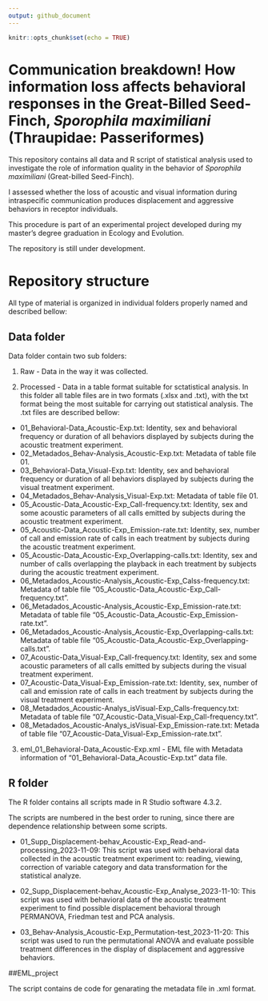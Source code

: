 ```yaml
---
output: github_document
---
```


```r
knitr::opts_chunk$set(echo = TRUE)
```

# Communication breakdown! How information loss affects behavioral responses in the Great-Billed Seed-Finch, *Sporophila maximiliani* (Thraupidae: Passeriformes) 

This repository contains all data and R script of statistical analysis used to investigate the role of information quality in the behavior of *Sporophila maximiliani* (Great-billed Seed-Finch). 

I assessed whether the loss of acoustic and visual information during intraspecific communication produces displacement and aggressive behaviors in receptor individuals. 

This procedure is part of an experimental project developed during my master’s degree graduation in Ecology and Evolution. 

The repository is still under development.

# Repository structure

All type of material is organized in individual folders properly named and described bellow:

## Data folder

Data folder contain two sub folders:

1. Raw - Data in the way it was collected.

2. Processed - Data in a table format suitable  for sctatistical analysis. In this folder all table files are in two formats (.xlsx and .txt), with the txt format being the most suitable for carrying out statistical analysis. The .txt files are described bellow:

* 01_Behavioral-Data_Acoustic-Exp.txt: Identity, sex and behavioral frequency or duration of all behaviors displayed by subjects during the acoustic treatment experiment.
* 02_Metadados_Behav-Analysis_Acoustic-Exp.txt: Metadata of table file 01.
* 03_Behavioral-Data_Visual-Exp.txt: Identity, sex and behavioral frequency or duration of all behaviors displayed by subjects during the visual treatment experiment.
* 04_Metadados_Behav-Analysis_Visual-Exp.txt: Metadata of table file 01.
* 05_Acoustic-Data_Acoustic-Exp_Call-frequency.txt: Identity, sex and some acoustic parameters of all calls emitted by subjects during the acoustic treatment experiment.
* 05_Acoustic-Data_Acoustic-Exp_Emission-rate.txt: Identity, sex, number of call and emission rate of calls in each treatment by subjects during the acoustic treatment experiment.
* 05_Acoustic-Data_Acoustic-Exp_Overlapping-calls.txt: Identity, sex and number of calls overlapping the playback in each treatment by subjects during the acoustic treatment experiment.
* 06_Metadados_Acoustic-Analysis_Acoustic-Exp_Calss-frequency.txt: Metadata of table file "05_Acoustic-Data_Acoustic-Exp_Call-frequency.txt".
* 06_Metadados_Acoustic-Analysis_Acoustic-Exp_Emission-rate.txt: Metadata of table file "05_Acoustic-Data_Acoustic-Exp_Emission-rate.txt".
* 06_Metadados_Acoustic-Analysis_Acoustic-Exp_Overlapping-calls.txt: Metadata of table file "05_Acoustic-Data_Acoustic-Exp_Overlapping-calls.txt".
* 07_Acoustic-Data_Visual-Exp_Call-frequency.txt: Identity, sex and some acoustic parameters of all calls emitted by subjects during the visual treatment experiment.
* 07_Acoustic-Data_Visual-Exp_Emission-rate.txt: Identity, sex, number of call and emission rate of calls in each treatment by subjects during the visual treatment experiment.
* 08_Metadados_Acoustic-Analys_isVisual-Exp_Calls-frequency.txt: Metadata of table file "07_Acoustic-Data_Visual-Exp_Call-frequency.txt".
* 08_Metadados_Acoustic-Analys_isVisual-Exp_Emission-rate.txt: Metada of table file "07_Acoustic-Data_Visual-Exp_Emission-rate.txt".

3. eml_01_Behavioral-Data_Acoustic-Exp.xml - EML file with Metadata information of "01_Behavioral-Data_Acoustic-Exp.txt" data file.

## R folder

The R folder contains all scripts made in R Studio software 4.3.2. 

The scripts are numbered in the best order to runing, since there are dependence relationship between some scripts. 

* 01_Supp_Displacement-behav_Acoustic-Exp_Read-and-processing_2023-11-09: This script was used with behavioral data collected in the acoustic treatment experiment to: reading, viewing, correction of variable category and data transformation for the statistical analyze. 

* 02_Supp_Displacement-behav_Acoustic-Exp_Analyse_2023-11-10: This script was used with behavioral data of the acoustic treatment experiment to find possible displacement behavioral through PERMANOVA, Friedman test and PCA analysis.

* 03_Behav-Analysis_Acoustic-Exp_Permutation-test_2023-11-20: This script was used to run the permutational ANOVA and evaluate possible treatment differences in the display of displacement and aggressive behaviors.

##EML_project

The script contains de code for genarating the metadata file in .xml format. 